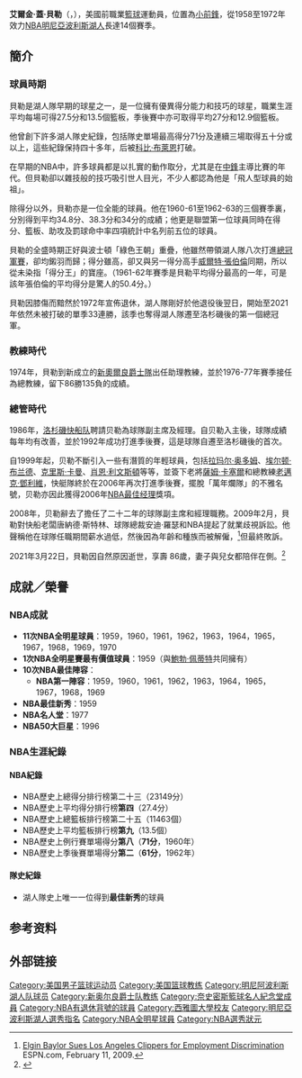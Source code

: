 {{NoteTA
|G1=NBA
}}
{{infobox NBA Player
| name = 艾爾金·貝勒
| image = Elgin Baylor Night program (cropped) (2).png
| position = [[前鋒|前鋒]]
| height_ft = 6
| height_in = 5
| weight_lb = 225
| nationality = {{USA}}
| birth_date = {{birth date|1934|9|16}}
| birth_place = [[華盛頓特區|華盛頓特區]]
| death_date = {{death date and age|2021|3|22|1934|9|16}}
| death_place = [[加利福尼亞州|加利福尼亞州]][[洛杉磯|洛杉磯]]
| college = 爱达荷学院<br>[[西雅圖大學|西雅圖大學]]
| draft_round = 1
| draft_pick = 1
| draft_year = 1958
| draft_team = [[洛杉磯湖人隊|明尼亞波利斯湖人隊]]
| career_start = 1958
| career_end = 1972
| career_number = 22
| years1 = {{nbay|1958|start}}–{{nbay|1971|start}}
| team1 = [[明尼亞波利斯湖人|明尼亞波利斯湖人]]
| cyears1 = {{nbay|1974|start}}, {{nbay|1976|start}}–{{nbay|1978|end}}
| cteam1 = [[紐奧良爵士|紐奧良爵士]]
| cyears2 = 
| cteam2 = 
| highlights = '''做為球員:'''
* 11× [[NBA明星賽|NBA明星賽]] ({{nasg|1959}}–{{nasg|1965}}, {{nasg|1967}}–{{nasg|1970}})
* [[NBA明星賽MVP|NBA明星賽MVP]] ({{tsl|en|1959 NBA All-Star Game||1959}})
* 10× [[NBA最佳陣容|NBA最佳陣容一隊]] ({{nbay|1958|end}}–{{nbay|1964|end}}, {{nbay|1966|end}}–{{nbay|1968|end}})
* [[NBA最佳新秀|NBA最佳新秀]] ({{nbay|1958|end}})
* {{tsl|en|NBA 35th Anniversary Team||NBA 35th Anniversary Team}}
* [[NBA50大巨星|NBA50大巨星]]（{{nbay|1996|start}}）
* [[NBA75大球星|NBA75大球星]]（{{nbay|2021|start}}）
* 22號球衣為[[洛杉磯湖人|洛杉磯湖人]]退休
* [[NCAA籃球聯賽最傑出球員|NCAA籃球聯賽最傑出球員]] ({{tsl|en|1958 NCAA Men's Division I Basketball Tournament||1958}})
* {{tsl|en|Helms Foundation College Basketball Player of the Year||Helms Foundation Player of the Year}} ({{tsl|en|1957–58 NCAA University Division men's basketball season||1958}})
* Consensus first-team {{tsl|en|NCAA Men's Basketball All-Americans||All-American}} ({{tsl|en|1958 NCAA Men's Basketball All-Americans||1958}})
* Consensus second-team {{tsl|en|NCAA Men's Basketball All-Americans||All-American}} ({{tsl|en|1957 NCAA Men's Basketball All-Americans||1957}})
* {{tsl|en|List of NCAA Division I men's basketball season rebounding leaders||NCAA rebounding leader}} (1957)
* No. 22 {{tsl|en|Seattle Redhawks men's basketball#Retired numbers||retired by Seattle University}}
'''做為管理層:'''
*[[NBA年度最佳行政人員|NBA年度最佳行政人員]] ({{nbay|2005|end}})
| bbr = bayloel01
| HOF_player = elgin-baylor
| CBBASKHOF_year = 2006
| stat1label = [[得分_(篮球)|得分]]
| stat1value = 23,149 (27.4 ppg)
| stat2label = [[篮板球|篮板]]
| stat2value = 11,463 (13.5 rpg)
| stat3label = [[助攻|助攻]]
| stat3value = 3,650 (4.3 apg)
}}

'''艾爾金·蓋·貝勒'''（{{lang-en|'''Elgin Gay Baylor'''}}，{{bd|1934年|9月16日|2021年|3月22日|catIdx=Baylor}}），美國前職業[[籃球|籃球]]運動員，位置為[[小前鋒|小前鋒]]，從1958至1972年效力[[NBA|NBA]][[明尼亞波利斯湖人|明尼亞波利斯湖人]]長達14個賽季。

==簡介==
===球員時期===
貝勒是湖人隊早期的球星之一，是一位擁有優異得分能力和技巧的球星，職業生涯平均每場可得27.5分和13.5個籃板，季後賽中亦可取得平均27分和12.9個籃板。

他曾創下許多湖人隊史紀錄，包括隊史單場最高得分71分及連續三場取得五十分或以上，這些紀錄保持四十多年，后被[[科比·布萊恩|科比·布萊恩]]打破。

在早期的NBA中，許多球員都是以扎實的動作取分，尤其是在[[中鋒|中鋒]]主導比賽的年代。但貝勒卻以雜技般的技巧吸引世人目光，不少人都認為他是「飛人型球員的始祖」。

除得分以外，貝勒亦是一位全能的球員。他在1960-61至1962-63的三個賽季裏，分別得到平均34.8分、38.3分和34分的成績；他更是聯盟第一位球員同時在得分、籃板、助攻及罰球命中率四項統計中名列前五位的球員。

貝勒的全盛時期正好與波士頓「綠色王朝」重疊，他雖然帶領湖人隊八次打進[[NBA總決賽|總冠軍賽]]，卻均鎩羽而歸；得分雖高，卻又與另一得分高手[[威爾特·張伯倫|威爾特·張伯倫]]同期，所以從未染指「得分王」的寶座。（1961-62年賽季是貝勒平均得分最高的一年，可是該年張伯倫的平均得分是驚人的50.4分。）

貝勒因膝傷而黯然於1972年宣佈退休，湖人隊剛好於他退役後翌日，開始至2021年依然未被打破的單季33連勝，該季也奪得湖人隊遷至洛杉磯後的第一個總冠軍。

===教練時代===
1974年，貝勒到新成立的[[猶他爵士隊|新奧爾良爵士隊]]出任助理教練，並於1976-77年賽季接任為總教練，留下86勝135負的成績。

===總管時代===
1986年，[[洛杉磯快船队|洛杉磯快船队]]聘請贝勒為球隊副主席及經理。自贝勒入主後，球隊成績每年均有改善，並於1992年成功打進季後賽，這是球隊自遷至洛杉磯後的首次。

自1999年起，贝勒不斷引入一些有潛質的年輕球員，包括[[拉玛尔·奥多姆|拉玛尔·奥多姆]]、[[埃尔顿·布兰德|埃尔顿·布兰德]]、[[克里斯·卡曼|克里斯·卡曼]]、[[肖恩·利文斯頓|肖恩·利文斯頓]]等等，並簽下老將[[薩姆·卡塞爾|薩姆·卡塞爾]]和總教練[[老邁克·鄧利維|老邁克·鄧利維]]，快艇隊終於在2006年再次打進季後賽，擺脫「萬年爛隊」的不雅名號，贝勒亦因此獲得2006年[[NBA最佳经理|NBA最佳经理]]獎項。

2008年，贝勒辭去了擔任了二十二年的球隊副主席和經理職務。2009年2月，貝勒對快船老闆唐納德·斯特林、球隊總裁安迪·羅瑟和NBA提起了就業歧視訴訟。他聲稱他在球隊任職期間薪水過低，然後因為年齡和種族而被解僱，<ref>[http://sports.espn.go.com/nba/news/story?id=3901091 Elgin Baylor Sues Los Angeles Clippers for Employment Discrimination] {{Wayback|url=http://sports.espn.go.com/nba/news/story?id=3901091 |date=20160130185635 }} ESPN.com, February 11, 2009.</ref>但最終敗訴。

2021年3月22日，貝勒因自然原因逝世，享壽 86歲，妻子與兒女都陪伴在側。<ref>{{Cite web|url=https://kstp.com/minnesota-sports/hall-of-famer-former-minneapolis-laker-elgin-baylor-dead-at-86/6049955/|title=Hall of Famer Elgin Baylor dies at 86|publisher=kstp.com|author=KSTP staff|date=March 22, 2021|access-date=March 22, 2021|archive-date=2021-06-03|archive-url=https://web.archive.org/web/20210603021027/https://kstp.com/minnesota-sports/hall-of-famer-former-minneapolis-laker-elgin-baylor-dead-at-86/6049955/|dead-url=no}}</ref>

==成就／榮譽==
===NBA成就===
*'''11次NBA全明星球員'''：1959，1960，1961，1962，1963，1964，1965，1967，1968，1969，1970
*'''1次NBA全明星賽最有價值球員'''：1959（與[[鮑勃·佩蒂特|鮑勃·佩蒂特]]共同擁有） 
*'''10次NBA最佳陣容'''： 
**'''NBA第一陣容'''：1959，1960，1961，1962，1963，1964，1965，1967，1968，1969
*'''NBA最佳新秀'''：1959
*'''NBA名人堂'''：1977
*'''NBA50大巨星'''：1996

===NBA生涯紀錄===
====NBA紀錄====
*NBA歷史上總得分排行榜第二十三（23149分）
*NBA歷史上平均得分排行榜'''第四'''（27.4分）
*NBA歷史上總籃板排行榜第二十五（11463個）
*NBA歷史上平均籃板排行榜'''第九'''（13.5個）
*NBA歷史上例行賽單場得分'''第八'''（'''71分'''，1960年）
*NBA歷史上季後賽單場得分'''第二'''（'''61分'''，1962年）

====隊史紀錄====
*湖人隊史上唯一一位得到'''最佳新秀'''的球員

== 参考资料 ==
{{reflist}}

== 外部链接 ==
{{start box}}
{{succession box|[[威尔特·张伯伦|威尔特·张伯伦]]|[[杰里·韦斯特|杰里·韦斯特]]|NCAA篮球最佳出运动员|1958年}}
{{succession box|[[罗德·亨德利|罗德·亨德利]]|[[鲍勃·布泽尔|鲍勃·布泽尔]]|[[NBA选秀状元|NBA选秀状元]]|1958年}}
{{succession box|[[伍迪·索尔兹伯里|伍迪·索尔兹伯里]]|[[威尔特·张伯伦|威尔特·张伯伦]]|[[NBA最佳新秀|NBA最佳新秀]]|1958年}}
{{succession box|[[斯科蒂·罗伯逊|斯科蒂·罗伯逊]]|[[巴奇·范布雷德·考尔夫|范布雷德·考尔夫]]|[[猶他爵士隊|新奧爾良爵士隊]]主教練|1975年(暫代)}}
{{succession box|[[巴奇·范布雷德·考尔夫|范布雷德·考尔夫]]|[[湯姆·尼薩爾科|湯姆·尼薩爾科]]|新奧爾良爵士隊/[[猶他爵士隊|猶他爵士隊]]主教練|1976-1979}}
{{succession box|[[布赖恩·科兰杰洛|布赖恩·科兰杰洛]] / [[菲尼克斯太阳|菲尼克斯太阳]]|[[布赖恩·科兰杰洛|布赖恩·科兰杰洛]] / [[多伦多猛龙|多伦多猛龙]]|[[NBA最佳经理|NBA最佳经理]]|2006年}}
{{end box}}

{{赫尔姆斯基金会大学篮球年度最佳球员}}
{{NCAA一级男子篮球锦标赛最杰出球员}}
{{1956 NBA Draft}}
{{1958 NBA Draft}}
{{NBA NumberOne Draft Picks}}
{{NBA35}}
{{NBA50}}
{{NBA75}}
{{NBA年度最佳新秀}}
{{NBA年度最佳行政人员}}
{{JazzCoach}}
{{Authority control}}
{{DEFAULTSORT:Baylor, Elgin}}
[[Category:美国男子篮球运动员|Category:美国男子篮球运动员]]
[[Category:美国篮球教练|Category:美国篮球教练]]
[[Category:明尼阿波利斯湖人队球员|Category:明尼阿波利斯湖人队球员]]
[[Category:新奥尔良爵士队教练|Category:新奥尔良爵士队教练]]
[[Category:奈史密斯籃球名人紀念堂成員|Category:奈史密斯籃球名人紀念堂成員]]
[[Category:NBA有退休背號的球員|Category:NBA有退休背號的球員]]
[[Category:西雅圖大學校友|Category:西雅圖大學校友]]
[[Category:明尼亞波利斯湖人選秀指名|Category:明尼亞波利斯湖人選秀指名]]
[[Category:NBA全明星球員|Category:NBA全明星球員]]
[[Category:NBA選秀狀元|Category:NBA選秀狀元]]